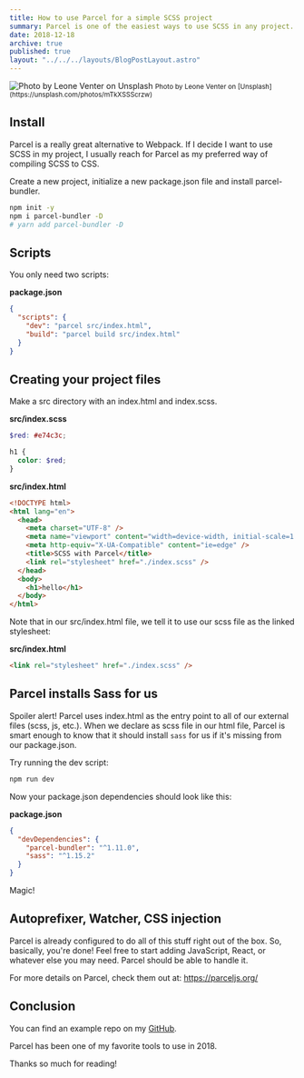 ```yaml
---
title: How to use Parcel for a simple SCSS project
summary: Parcel is one of the easiest ways to use SCSS in any project. This article will walk you through a few simple steps to get started.
date: 2018-12-18
archive: true
published: true
layout: "../../../layouts/BlogPostLayout.astro"
---
```



<img src={imgSrc} alt="Photo by Leone Venter on Unsplash" />

<small>
  Photo by Leone Venter on [Unsplash](https://unsplash.com/photos/mTkXSSScrzw)
</small>

## Install

Parcel is a really great alternative to Webpack. If I decide I want to use SCSS in my project, I usually reach for Parcel as my preferred way of compiling SCSS to CSS.

Create a new project, initialize a new package.json file and install parcel-bundler.

```bash
npm init -y
npm i parcel-bundler -D
# yarn add parcel-bundler -D
```

## Scripts

You only need two scripts:

**package.json**

```json
{
  "scripts": {
    "dev": "parcel src/index.html",
    "build": "parcel build src/index.html"
  }
}
```

## Creating your project files

Make a src directory with an index.html and index.scss.

**src/index.scss**

```scss
$red: #e74c3c;

h1 {
  color: $red;
}
```

**src/index.html**

```html
<!DOCTYPE html>
<html lang="en">
  <head>
    <meta charset="UTF-8" />
    <meta name="viewport" content="width=device-width, initial-scale=1.0" />
    <meta http-equiv="X-UA-Compatible" content="ie=edge" />
    <title>SCSS with Parcel</title>
    <link rel="stylesheet" href="./index.scss" />
  </head>
  <body>
    <h1>hello</h1>
  </body>
</html>
```

Note that in our src/index.html file, we tell it to use our scss file as the linked stylesheet:

**src/index.html**

```html
<link rel="stylesheet" href="./index.scss" />
```

## Parcel installs Sass for us

Spoiler alert! Parcel uses index.html as the entry point to all of our external files (scss, js, etc.). When we declare as scss file in our html file, Parcel is smart enough to know that it should install `sass` for us if it's missing from our package.json.

Try running the dev script:

```bash
npm run dev
```

Now your package.json dependencies should look like this:

**package.json**

```json
{
  "devDependencies": {
    "parcel-bundler": "^1.11.0",
    "sass": "^1.15.2"
  }
}
```

Magic!

## Autoprefixer, Watcher, CSS injection

Parcel is already configured to do all of this stuff right out of the box.
So, basically, you're done! Feel free to start adding JavaScript, React, or whatever else you may need. Parcel should be able to handle it.

For more details on Parcel, check them out at: https://parceljs.org/

## Conclusion

You can find an example repo on my [GitHub](https://github.com/hellobrian/sass-recipes/tree/master/parcel).

Parcel has been one of my favorite tools to use in 2018.

Thanks so much for reading!
